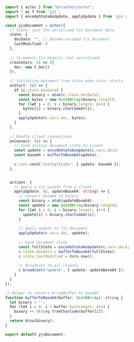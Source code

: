 ```typescript
import { actor } from "@rivetkit/actor";
import * as Y from 'yjs';
import { encodeStateAsUpdate, applyUpdate } from 'yjs';

const yjsDocument = actor({
  // State: just the serialized Yjs document data
  state: {
    docData: "", // Base64 encoded Yjs document
    lastModified: 0
  },
  
  // In-memory Yjs objects (not serialized)
  createVars: () => ({
    doc: new Y.Doc()
  }),
  
  // Initialize document from state when actor starts
  onStart: (c) => {
    if (c.state.docData) {
      const binary = atob(c.state.docData);
      const bytes = new Uint8Array(binary.length);
      for (let i = 0; i < binary.length; i++) {
        bytes[i] = binary.charCodeAt(i);
      }
      applyUpdate(c.vars.doc, bytes);
    }
  },
  
  // Handle client connections
  onConnect: (c) => {
    // Send initial document state to client
    const update = encodeStateAsUpdate(c.vars.doc);
    const base64 = bufferToBase64(update);
    
    c.conn.send("initialState", { update: base64 });
  },


  actions: {
    // Apply a Yjs update from a client
    applyUpdate: (c, updateBase64: string) => {
      // Convert base64 to binary
      const binary = atob(updateBase64);
      const update = new Uint8Array(binary.length);
      for (let i = 0; i < binary.length; i++) {
        update[i] = binary.charCodeAt(i);
      }
      
      // Apply update to Yjs document
      applyUpdate(c.vars.doc, update);
      
      // Save document state
      const fullState = encodeStateAsUpdate(c.vars.doc);
      c.state.docData = bufferToBase64(fullState);
      c.state.lastModified = Date.now();
      
      // Broadcast to all clients
      c.broadcast("update", { update: updateBase64 });
    }
  }
});

// Helper to convert ArrayBuffer to base64
function bufferToBase64(buffer: Uint8Array): string {
  let binary = '';
  for (let i = 0; i < buffer.byteLength; i++) {
    binary += String.fromCharCode(buffer[i]);
  }
  return btoa(binary);
}

export default yjsDocument;
```
